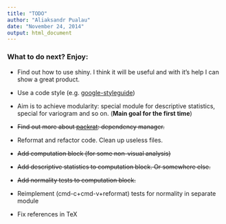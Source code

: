 ```yaml
---
title: "TODO"
author: "Aliaksandr Pualau"
date: "November 24, 2014"
output: html_document
---
```


### What to do next? Enjoy:

* Find out how to use shiny. I think it will be useful and with it's help I can show a great product.

* Use a code style (e.g. [google-styleguide](https://google-styleguide.googlecode.com/svn/trunk/Rguide.xml))

* Aim is to achieve modularity: special module for descriptive statistics, special for variogram and so on. (__Main goal for the first time__)

* ~~Find out more about [packrat](http://rstudio.github.io/packrat): dependency manager.~~

* Reformat and refactor code. Clean up useless files.

* ~~Add computation block (for some non-visual analysis)~~

* ~~Add descriptive statistics to computation block. Or somewhere else.~~

* ~~Add normality tests to computation block.~~

* Reimplement (cmd-c+cmd-v+reformat) tests for normality in separate module

* Fix references in TeX